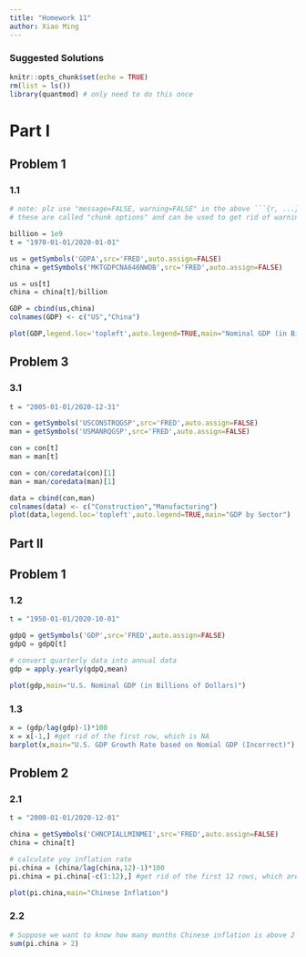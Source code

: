 ```yaml
---
title: "Homework 11"
author: Xiao Ming
---
```

### Suggested Solutions
```r
knitr::opts_chunk$set(echo = TRUE)
rm(list = ls()) 
library(quantmod) # only need to do this once
```

# Part I
## Problem 1
### 1.1
```r

# note: plz use "message=FALSE, warning=FALSE" in the above ```{r, ...}
# these are called "chunk options" and can be used to get rid of warnings and messages in your output

billion = 1e9
t = "1970-01-01/2020-01-01"

us = getSymbols('GDPA',src='FRED',auto.assign=FALSE)
china = getSymbols('MKTGDPCNA646NWDB',src='FRED',auto.assign=FALSE)

us = us[t]
china = china[t]/billion

GDP = cbind(us,china)
colnames(GDP) <- c("US","China")

plot(GDP,legend.loc='topleft',auto.legend=TRUE,main="Nominal GDP (in Billions of Dollars)")
```

## Problem 3
### 3.1
```r
t = "2005-01-01/2020-12-31"

con = getSymbols('USCONSTRQGSP',src='FRED',auto.assign=FALSE)
man = getSymbols('USMANRQGSP',src='FRED',auto.assign=FALSE)

con = con[t]
man = man[t]

con = con/coredata(con)[1]
man = man/coredata(man)[1]

data = cbind(con,man)
colnames(data) <- c("Construction","Manufacturing")
plot(data,legend.loc='topleft',auto.legend=TRUE,main="GDP by Sector")
```

## Part II
## Problem 1
### 1.2
```r
t = "1950-01-01/2020-10-01"

gdpQ = getSymbols('GDP',src='FRED',auto.assign=FALSE)
gdpQ = gdpQ[t]

# convert quarterly data into annual data
gdp = apply.yearly(gdpQ,mean) 

plot(gdp,main="U.S. Nominal GDP (in Billions of Dollars)")
```

### 1.3
```r
x = (gdp/lag(gdp)-1)*100
x = x[-1,] #get rid of the first row, which is NA
barplot(x,main="U.S. GDP Growth Rate based on Nomial GDP (Incorrect)")
```

## Problem 2
### 2.1
```r
t = "2000-01-01/2020-12-01"

china = getSymbols('CHNCPIALLMINMEI',src='FRED',auto.assign=FALSE)
china = china[t]

# calculate yoy inflation rate
pi.china = (china/lag(china,12)-1)*100
pi.china = pi.china[-c(1:12),] #get rid of the first 12 rows, which are NA

plot(pi.china,main="Chinese Inflation")
```

### 2.2
```r
# Suppose we want to know how many months Chinese inflation is above 2 percent
sum(pi.china > 2)
```
